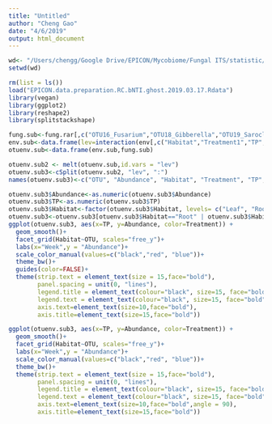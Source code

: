 ```yaml
---
title: "Untitled"
author: "Cheng Gao"
date: "4/6/2019"
output: html_document
---
```


```r
wd<- "/Users/chengg/Google Drive/EPICON/Mycobiome/Fungal ITS/statistic/Total.fungi"
setwd(wd)

rm(list = ls())
load("EPICON.data.preparation.RC.bNTI.ghost.2019.03.17.Rdata")
library(vegan)
library(ggplot2)
library(reshape2)
library(splitstackshape)

fung.sub<-fung.rar[,c("OTU16_Fusarium","OTU18_Gibberella","OTU19_Sarocladium","OTU32_Fusarium")]
env.sub<-data.frame(lev=interaction(env[,c("Habitat","Treatment1","TP", "Cultivar")],sep = ":"))
otuenv.sub<-data.frame(env.sub,fung.sub)

otuenv.sub2 <- melt(otuenv.sub,id.vars = "lev")
otuenv.sub3<-cSplit(otuenv.sub2, "lev", ":")
names(otuenv.sub3)<-c("OTU", "Abundance", "Habitat", "Treatment", "TP", "Cultivar")

otuenv.sub3$Abundance<-as.numeric(otuenv.sub3$Abundance)
otuenv.sub3$TP<-as.numeric(otuenv.sub3$TP)
otuenv.sub3$Habitat<-factor(otuenv.sub3$Habitat, levels= c("Leaf", "Root", "Rhizosphere", "Soil"))
otuenv.sub3<-otuenv.sub3[otuenv.sub3$Habitat=="Root" | otuenv.sub3$Habitat=="Rhizosphere",]
ggplot(otuenv.sub3, aes(x=TP, y=Abundance, color=Treatment)) +
  geom_smooth()+
  facet_grid(Habitat~OTU, scales="free_y")+
  labs(x="Week",y = "Abundance")+
  scale_color_manual(values=c("black","red", "blue"))+
  theme_bw()+
  guides(color=FALSE)+
  theme(strip.text = element_text(size = 15,face="bold"),
        panel.spacing = unit(0, "lines"),
        legend.title = element_text(colour="black", size=15, face="bold"),
        legend.text = element_text(colour="black", size=15, face="bold"),
        axis.text=element_text(size=10,face="bold"),
        axis.title=element_text(size=15,face="bold"))

ggplot(otuenv.sub3, aes(x=TP, y=Abundance, color=Treatment)) +
  geom_smooth()+
  facet_grid(Habitat~OTU, scales="free_y")+
  labs(x="Week",y = "Abundance")+
  scale_color_manual(values=c("black","red", "blue"))+
  theme_bw()+
  theme(strip.text = element_text(size = 15,face="bold"),
        panel.spacing = unit(0, "lines"),
        legend.title = element_text(colour="black", size=15, face="bold"),
        legend.text = element_text(colour="black", size=15, face="bold"),
        axis.text=element_text(size=10,face="bold",angle = 90),
        axis.title=element_text(size=15,face="bold"))
```

